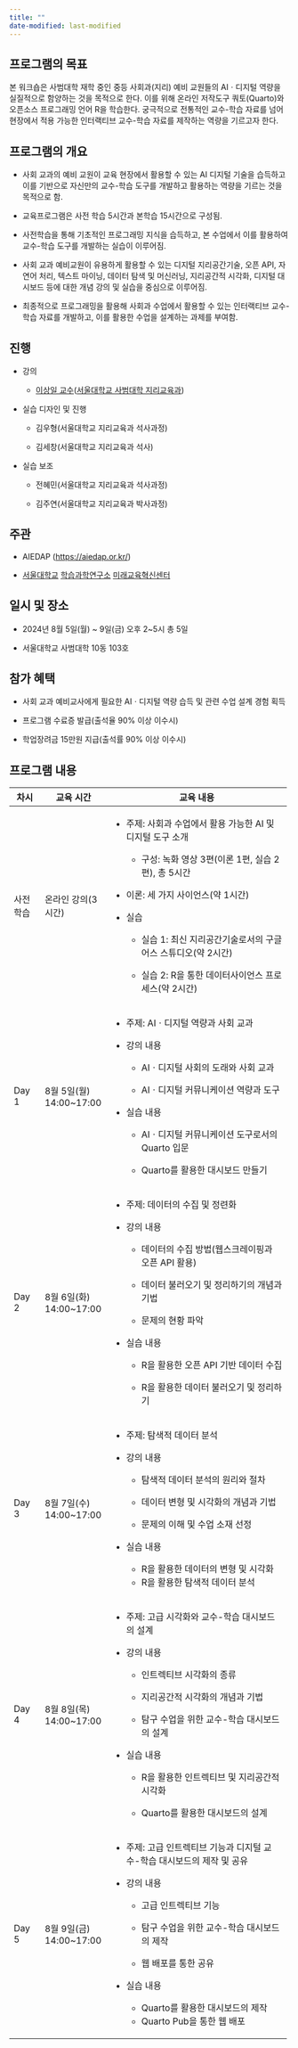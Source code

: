 ```yaml
---
title: ""
date-modified: last-modified
---
```


## 프로그램의 목표

본 워크숍은 사범대학 재학 중인 중등 사회과(지리) 예비 교원들의 AIㆍ디지털 역량을 실질적으로 함양하는 것을 목적으로 한다. 이를 위해 온라인 저작도구 쿼토(Quarto)와 오픈소스 프로그래밍 언어 R을 학습한다. 궁극적으로 전통적인 교수-학습 자료를 넘어 현장에서 적용 가능한 인터랙티브 교수-학습 자료를 제작하는 역량을 기르고자 한다.

## 프로그램의 개요

-   사회 교과의 예비 교원이 교육 현장에서 활용할 수 있는 AI 디지털 기술을 습득하고 이를 기반으로 자신만의 교수-학습 도구를 개발하고 활용하는 역량을 기르는 것을 목적으로 함.

-   교육프로그램은 사전 학습 5시간과 본학습 15시간으로 구성됨.

-   사전학습을 통해 기초적인 프로그래밍 지식을 습득하고, 본 수업에서 이를 활용하여 교수-학습 도구를 개발하는 실습이 이루어짐.

-   사회 교과 예비교원이 유용하게 활용할 수 있는 디지털 지리공간기술, 오픈 API, 자연어 처리, 텍스트 마이닝, 데이터 탐색 및 머신러닝, 지리공간적 시각화, 디지털 대시보드 등에 대한 개념 강의 및 실습을 중심으로 이루어짐.

-   최종적으로 프로그래밍을 활용해 사회과 수업에서 활용할 수 있는 인터랙티브 교수-학습 자료를 개발하고, 이를 활용한 수업을 설계하는 과제를 부여함.

## 진행

-   강의

    -   [이상일 교수](https://sangillee.snu.ac.kr/)([서울대학교 사범대학 지리교육과](https://geoedu.snu.ac.kr/))

-   실습 디자인 및 진행

    -   김우형(서울대학교 지리교육과 석사과정)

    -   김세창(서울대학교 지리교육과 석사)

-   실습 보조

    -   전혜민(서울대학교 지리교육과 석사과정)

    -   김주연(서울대학교 지리교육과 박사과정)

## **주관**

-   AIEDAP (<https://aiedap.or.kr/>)

-   [서울대학교](https://www.snu.ac.kr/) [학습과학연구소](https://ls.snu.ac.kr/) [미래교육혁신센터](https://ls.snu.ac.kr/sub_center/center4.php)

## 일시 및 장소

-   2024년 8월 5일(월) \~ 9일(금) 오후 2\~5시 총 5일

-   서울대학교 사범대학 10동 103호

## 참가 혜택

-   사회 교과 예비교사에게 필요한 AIㆍ디지털 역량 습득 및 관련 수업 설계 경험 획득

-   프로그램 수료증 발급(출석율 90% 이상 이수시)

-   학업장려금 15만원 지급(출석률 90% 이상 이수시)

## 프로그램 내용

+-------------+--------------------------+---------------------------------------------------------------------------+
| 차시        | 교육 시간                | 교육 내용                                                                 |
+=============+==========================+===========================================================================+
| 사전학습    | 온라인 강의(3시간)       | -   주제: 사회과 수업에서 활용 가능한 AI 및 디지털 도구 소개              |
|             |                          |                                                                           |
|             |                          |     -   구성: 녹화 영상 3편(이론 1편, 실습 2편), 총 5시간                 |
|             |                          |                                                                           |
|             |                          | -   이론: 세 가지 사이언스(약 1시간)                                      |
|             |                          |                                                                           |
|             |                          | -   실습                                                                  |
|             |                          |                                                                           |
|             |                          |     -   실습 1: 최신 지리공간기술로서의 구글 어스 스튜디오(약 2시간)      |
|             |                          |                                                                           |
|             |                          |     -   실습 2: R을 통한 데이터사이언스 프로세스(약 2시간)                |
+-------------+--------------------------+---------------------------------------------------------------------------+
| Day 1       | 8월 5일(월) 14:00\~17:00 | -   주제: AIㆍ디지털 역량과 사회 교과                                     |
|             |                          |                                                                           |
|             |                          | -   강의 내용                                                             |
|             |                          |                                                                           |
|             |                          |     -   AIㆍ디지털 사회의 도래와 사회 교과                                |
|             |                          |                                                                           |
|             |                          |     -   AIㆍ디지털 커뮤니케이션 역량과 도구                               |
|             |                          |                                                                           |
|             |                          | -   실습 내용                                                             |
|             |                          |                                                                           |
|             |                          |     -   AIㆍ디지털 커뮤니케이션 도구로서의 Quarto 입문                    |
|             |                          |                                                                           |
|             |                          |     -   Quarto를 활용한 대시보드 만들기                                   |
+-------------+--------------------------+---------------------------------------------------------------------------+
| Day 2       | 8월 6일(화) 14:00\~17:00 | -   주제: 데이터의 수집 및 정련화                                         |
|             |                          |                                                                           |
|             |                          | -   강의 내용                                                             |
|             |                          |                                                                           |
|             |                          |     -   데이터의 수집 방법(웹스크레이핑과 오픈 API 활용)                  |
|             |                          |                                                                           |
|             |                          |     -   데이터 불러오기 및 정리하기의 개념과 기법                         |
|             |                          |                                                                           |
|             |                          |     -   문제의 현황 파악                                                  |
|             |                          |                                                                           |
|             |                          | -   실습 내용                                                             |
|             |                          |                                                                           |
|             |                          |     -   R을 활용한 오픈 API 기반 데이터 수집                              |
|             |                          |                                                                           |
|             |                          |     -   R을 활용한 데이터 불러오기 및 정리하기                            |
+-------------+--------------------------+---------------------------------------------------------------------------+
| Day 3       | 8월 7일(수) 14:00\~17:00 | -   주제: 탐색적 데이터 분석                                              |
|             |                          |                                                                           |
|             |                          | -   강의 내용                                                             |
|             |                          |                                                                           |
|             |                          |     -   탐색적 데이터 분석의 원리와 절차                                  |
|             |                          |                                                                           |
|             |                          |     -   데이터 변형 및 시각화의 개념과 기법                               |
|             |                          |                                                                           |
|             |                          |     -   문제의 이해 및 수업 소재 선정                                     |
|             |                          |                                                                           |
|             |                          | -   실습 내용                                                             |
|             |                          |                                                                           |
|             |                          |     -   R을 활용한 데이터의 변형 및 시각화                                |
|             |                          |     -   R을 활용한 탐색적 데이터 분석                                     |
+-------------+--------------------------+---------------------------------------------------------------------------+
| Day 4       | 8월 8일(목) 14:00\~17:00 | -   주제: 고급 시각화와 교수-학습 대시보드의 설계                         |
|             |                          |                                                                           |
|             |                          | -   강의 내용                                                             |
|             |                          |                                                                           |
|             |                          |     -   인트렉티브 시각화의 종류                                          |
|             |                          |                                                                           |
|             |                          |     -   지리공간적 시각화의 개념과 기법                                   |
|             |                          |                                                                           |
|             |                          |     -   탐구 수업을 위한 교수-학습 대시보드의 설계                        |
|             |                          |                                                                           |
|             |                          | -   실습 내용                                                             |
|             |                          |                                                                           |
|             |                          |     -   R을 활용한 인트렉티브 및 지리공간적 시각화                        |
|             |                          |                                                                           |
|             |                          |     -   Quarto를 활용한 대시보드의 설계                                   |
+-------------+--------------------------+---------------------------------------------------------------------------+
| Day 5       | 8월 9일(금) 14:00\~17:00 | -   주제: 고급 인트렉티브 기능과 디지털 교수-학습 대시보드의 제작 및 공유 |
|             |                          |                                                                           |
|             |                          | -   강의 내용                                                             |
|             |                          |                                                                           |
|             |                          |     -   고급 인트렉티브 기능                                              |
|             |                          |                                                                           |
|             |                          |     -   탐구 수업을 위한 교수-학습 대시보드의 제작                        |
|             |                          |                                                                           |
|             |                          |     -   웹 배포를 통한 공유                                               |
|             |                          |                                                                           |
|             |                          | -   실습 내용                                                             |
|             |                          |                                                                           |
|             |                          |     -   Quarto를 활용한 대시보드의 제작                                   |
|             |                          |     -   Quarto Pub을 통한 웹 배포                                         |
+-------------+--------------------------+---------------------------------------------------------------------------+

